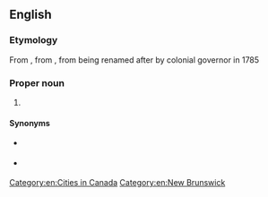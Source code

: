 ==English==

===Etymology===
From {{m|en|Fredericston}}, from {{af|en|Frederic|'s|-ton}}, from being renamed after {{w|lang=en|Prince Frederick, Duke of York}} by colonial governor {{w|lang=en|Thomas Carleton}} in 1785

===Proper noun===
{{en-proper noun}}

# {{l|en|[[provincial|Provincial]] capital of [[New Brunswick]] ([[Canada]]).}}

====Synonyms====
* {{l|en|Fredericston}} {{gloss|former spelling}}
* {{l|en|[[Ste. Anne’s Point]] / [[Sainte Anne’s Point]] / [[Saint Anne’s Point]] / [[St. Anne’s Point]]}} {{gloss|former name}}

[[Category:en:Cities in Canada]]
[[Category:en:New Brunswick]]